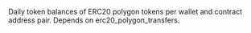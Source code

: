 Daily token balances of ERC20 polygon tokens per wallet and contract address pair. Depends on erc20_polygon_transfers.
